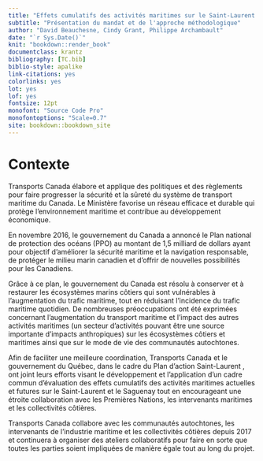 ```yaml
---
title: "Effets cumulatifs des activités maritimes sur le Saint-Laurent et la rivière Saguenay"
subtitle: "Présentation du mandat et de l'approche méthodologique"
author: "David Beauchesne, Cindy Grant, Philippe Archambault"
date: "`r Sys.Date()`"
knit: "bookdown::render_book"
documentclass: krantz
bibliography: [TC.bib]
biblio-style: apalike
link-citations: yes
colorlinks: yes
lot: yes
lof: yes
fontsize: 12pt
monofont: "Source Code Pro"
monofontoptions: "Scale=0.7"
site: bookdown::bookdown_site
---
```


<!-- description: "TO WRITE"
url: 'https\://bookdown.org/yihui/bookdown/'
github-repo: rstudio/bookdown
cover-image: images/cover.jpg -->

<!--
bookdown::render_book("index.Rmd", "bookdown::gitbook")
bookdown::render_book("index.Rmd", "word_document")
-->

# Contexte

Transports Canada élabore et applique des politiques et des règlements pour faire progresser la sécurité et la sûreté du système de transport maritime du Canada. Le Ministère favorise un réseau efficace et durable qui protège l’environnement maritime et contribue au développement économique.

En novembre 2016, le gouvernement du Canada a annoncé le Plan national de protection des océans (PPO) au montant de 1,5 milliard de dollars ayant pour objectif d’améliorer la sécurité maritime et la navigation responsable, de protéger le milieu marin canadien et d’offrir de nouvelles possibilités pour les Canadiens.

Grâce à ce plan, le gouvernement du Canada est résolu à conserver et à restaurer les écosystèmes marins côtiers qui sont vulnérables à l’augmentation du trafic maritime, tout en réduisant l’incidence du trafic maritime quotidien. De nombreuses préoccupations ont été exprimées concernant l’augmentation du transport maritime et l’impact des autres activités maritimes (un secteur d’activités pouvant être une source importante d’impacts anthropiques) sur les écosystèmes côtiers et maritimes ainsi que sur le mode de vie des communautés autochtones.

Afin de faciliter une meilleure coordination, Transports Canada et le gouvernement du Québec, dans le cadre du Plan d’action Saint-Laurent , ont joint leurs efforts visant le développement et l’application d’un cadre commun d’évaluation des effets cumulatifs des activités maritimes actuelles et futures sur le Saint-Laurent et le Saguenay tout en encourageant une étroite collaboration avec les Premières Nations, les intervenants maritimes et les collectivités côtières.

Transports Canada collabore avec les communautés autochtones, les intervenants de l’industrie maritime et les collectivités côtières depuis 2017 et continuera à organiser des ateliers collaboratifs pour faire en sorte que toutes les parties soient impliquées de manière égale tout au long du projet.
